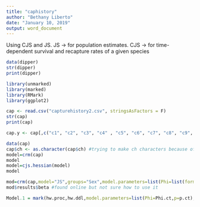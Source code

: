```yaml
---
title: "caphistory"
author: "Bethany Liberto"
date: "January 10, 2019"
output: word_document
---
```

Using CJS and JS. JS -> for population estimates. CJS -> for time-dependent survival and recapture rates of a given species 
  

```r
data(dipper)
str(dipper)
print(dipper)
```


```r
library(unmarked)
library(marked)
library(RMark)
library(ggplot2)

cap <- read.csv("capturehistory2.csv", stringsAsFactors = F)
str(cap)
print(cap)
```

```r
cap.y <- cap[,c("c1", "c2", "c3", "c4" , "c5", "c6", "c7", "c8", "c9", "c10", "c11")] #was doing this based on the N-mixture model, but not sure if it's really what I want to do
```

```r
data(cap)
cap$ch <- as.character(cap$ch) #trying to make ch characters because of error "Error in strsplit(data$ch, "") : non-character argument"
model=crm(cap)
model
model=cjs.hessian(model)
model
```



```r
mod=crm(cap,model="JS",groups="Sex",model.parameters=list(Phi=list(formula=~Sex),p=list(formula=~code)))
mod$results$beta #found online but not sure how to use it
```

```r
Model.1 = mark(hw.proc,hw.ddl,model.parameters=list(Phi=Phi.ct,p=p.ct),output = FALSE,delete=T) #found online as well but don't know how to use it
```



